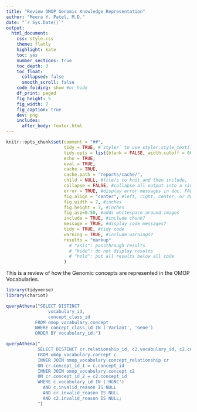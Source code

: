 ```yaml
---
title: "Review OMOP Genomic Knowledge Representation"
author: "Meera Y. Patel, M.D."
date: "`r Sys.Date()`"
output: 
  html_document:
    css: style.css
    theme: flatly
    highlight: kate  
    toc: yes
    number_sections: true
    toc_depth: 3 
    toc_float: 
      collapsed: false  
      smooth_scroll: false
    code_folding: show #or hide
    df_print: paged
    fig_height: 5 
    fig_width: 7 
    fig_caption: true
    dev: png
    includes:
      after_body: footer.html
---
```


```r
knitr::opts_chunk$set(comment = "##",
                      tidy = TRUE, #`styler` to use styler:style_text() to reformat code
                      tidy.opts = list(blank = FALSE, width.cutoff = 60),
                      echo = TRUE,
                      eval = TRUE,
                      cache = TRUE,
                      cache.path = "reports/cache/",
                      child = NULL, #file/s to knit and then include,
                      collapse = FALSE, #collapse all output into a single block,
                      error = TRUE, #display error messages in doc. FALSE stops render when error is thrown
                      fig.align = "center", #left, right, center, or default
                      fig.width = 7, #inches
                      fig.height = 7, #inches
                      fig.asp=0.50, #adds whitespace around images
                      include = TRUE, #include chunk?
                      message = TRUE, #display code messages?
                      tidy = TRUE, #tidy code 
                      warning = TRUE, #include warnings?
                      results = "markup"
                        # "asis": passthrough results
                        # "hide": do not display results 
                        # "hold": put all results below all code
                      )
```
  
  
This is a review of how the Genomic concepts are represented in 
the OMOP Vocabularies.  

```r
library(tidyverse)
library(chariot)
```

```r
queryAthena("SELECT DISTINCT 
                vocabulary_id,
                concept_class_id 
           FROM omop_vocabulary.concept 
           WHERE concept_class_id IN ('Variant', 'Gene') 
           ORDER BY vocabulary_id;")
```

```r
queryAthena("
            SELECT DISTINCT cr.relationship_id, c2.vocabulary_id, c2.concept_class_id 
            FROM omop_vocabulary.concept c 
            INNER JOIN omop_vocabulary.concept_relationship cr 
            ON cr.concept_id_1 = c.concept_id 
            INNER JOIN omop_vocabulary.concept c2 
            ON cr.concept_id_2 = c2.concept_id 
            WHERE c.vocabulary_id IN ('HGNC')
              AND c.invalid_reason IS NULL 
              AND cr.invalid_reason IS NULL 
              AND c2.invalid_reason IS NULL;
            ")
```


